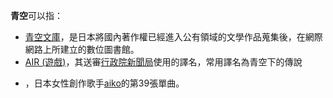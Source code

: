 '''青空'''可以指：
* [[青空文庫|青空文庫]]，是日本將國內著作權已經進入公有領域的文學作品蒐集後，在網際網路上所建立的數位圖書館。
* [[AIR_(遊戲)|AIR (遊戲)]]，其送審[[行政院新聞局|行政院新聞局]]使用的譯名，常用譯名為青空下的傳說
* {{link-ja|青空 (aiko單曲)|青空 (aikoの曲)}}，日本女性創作歌手[[aiko|aiko]]的第39張單曲。

{{disambiguation|Cat=二字消歧義}}